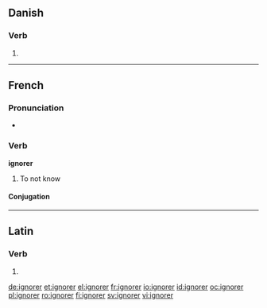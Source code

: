 ==Danish==

===Verb===
{{infl|da|verb|head=ignorer ''or'' ignorér}}

# {{form of|imperative|ignorere|lang=Danish}}

----

==French==

===Pronunciation===
* {{audio|Fr-ignorer.ogg|audio}}

===Verb===
'''ignorer'''

# To not know

====Conjugation====
{{fr-conj-er|ignor|avoir}}

----

==Latin==

===Verb===
{{la-verb-form|īgnōrer}}

# {{conjugation of|[[ignoro#Latin|īgnōrō]]||1|s|pres|pass|sub}}

[[de:ignorer]]
[[et:ignorer]]
[[el:ignorer]]
[[fr:ignorer]]
[[io:ignorer]]
[[id:ignorer]]
[[oc:ignorer]]
[[pl:ignorer]]
[[ro:ignorer]]
[[fi:ignorer]]
[[sv:ignorer]]
[[vi:ignorer]]